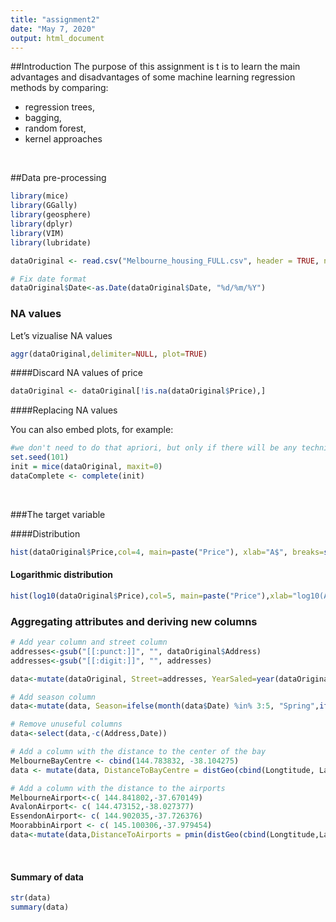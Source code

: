 ```yaml
---
title: "assignment2"
date: "May 7, 2020"
output: html_document
---
```



##Introduction
The purpose of this assignment is t is to learn the main advantages and disadvantages of some machine learning regression methods by comparing:

* regression trees,
* bagging,
* random forest,
*  kernel approaches

</br>

##Data pre-processing

```r
library(mice)
library(GGally)
library(geosphere)
library(dplyr)
library(VIM)
library(lubridate)

dataOriginal <- read.csv("Melbourne_housing_FULL.csv", header = TRUE, na.strings=c("", "NA", "#N/A"))

```


```r
# Fix date format
dataOriginal$Date<-as.Date(dataOriginal$Date, "%d/%m/%Y")
```

### NA values
Let's vizualise NA values
```r
aggr(dataOriginal,delimiter=NULL, plot=TRUE)
```

####Discard NA values of price
```r
dataOriginal <- dataOriginal[!is.na(dataOriginal$Price),]
```

####Replacing NA values

You can also embed plots, for example:

```r
#we don't need to do that apriori, but only if there will be any technique that doesn't work with NA 
set.seed(101) 
init = mice(dataOriginal, maxit=0) 
dataComplete <- complete(init)
```
</br>

###The target variable

####Distribution
```r
hist(dataOriginal$Price,col=4, main=paste("Price"), xlab="A$", breaks=seq(0,max(dataOriginal$Price),l=100))
```

#### Logarithmic distribution
```r
hist(log10(dataOriginal$Price),col=5, main=paste("Price"),xlab="log10(A$)", breaks=seq(log10(min(dataOriginal$Price)),log10(max(dataOriginal$Price)),l=100))
```

### Aggregating attributes and deriving new columns
```r

# Add year column and street column
addresses<-gsub("[[:punct:]]", "", dataOriginal$Address)
addresses<-gsub("[[:digit:]]", "", addresses)

data<-mutate(dataOriginal, Street=addresses, YearSaled=year(dataOriginal$Date))

# Add season column
data<-mutate(data, Season=ifelse(month(data$Date) %in% 3:5, "Spring",ifelse(month(data$Date) %in% 6:8, "summer", ifelse(month(data$Date) %in% 9:11, "Autumn","Winter"))))

# Remove unuseful columns
data<-select(data,-c(Address,Date))

# Add a column with the distance to the center of the bay
MelbourneBayCentre <- cbind(144.783832, -38.104275)
data <- mutate(data, DistanceToBayCentre = distGeo(cbind(Longtitude, Lattitude), MelbourneBayCentre)/1000) #in km

# Add a column with the distance to the airports
MelbourneAirport<-c( 144.841802,-37.670149)
AvalonAirport<- c( 144.473152,-38.027377)
EssendonAirport<- c( 144.902035,-37.726376)
MoorabbinAirport <- c( 145.100306,-37.979454)
data<-mutate(data,DistanceToAirports = pmin(distGeo(cbind(Longtitude,Lattitude), MelbourneAirport), distGeo(cbind(Longtitude,Lattitude), AvalonAirport), distGeo(cbind(Longtitude,Lattitude), EssendonAirport), distGeo(cbind(Longtitude,Lattitude), MoorabbinAirport))/1000) #in km
```

</br>

#### Summary of data
```r
str(data)
summary(data)
```